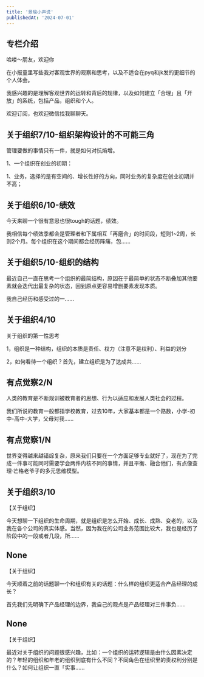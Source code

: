 ```yaml
---
title: '景瑜小声说'
publishedAt: '2024-07-01'
---
```


## 专栏介绍

哈喽～朋友，欢迎你  
  
在小报童里写些我对客观世界的观察和思考，以及不适合在pyq和jk发的更细节的个人体会。  
  
我感兴趣的是理解客观世界的运转和背后的规律，以及如何建立「合理」且「开放」的系统，包括产品，组织和个人。  
  
欢迎订阅，也欢迎微信找我聊聊天。

## 关于组织7/10-组织架构设计的不可能三角
管理要做的事情只有一件，就是如何对抗熵增。

1、一个组织在创业的初期：

1、业务，选择的是有空间的、增长性好的方向，同时业务的复杂度在创业初期并不高；

## 关于组织6/10-绩效
今天来聊一个很有意思也很tough的话题，绩效。

我相信每个绩效季都会是管理者和下属相互「再磨合」的时间段，短则1~2周，长则2个月。每个组织在这个期间都会经历阵痛，包......

## 关于组织5/10-组织的结构
最近自己一直在思考一个组织的最简结构，原因在于最简单的状态不断叠加其他要素就会迭代出最复杂的状态，回到原点更容易增删要素发现本质。

我自己经历和感受过的一......

## 关于组织4/10
关于组织的第一性思考

1，组织是一种结构，组织的本质是责任、权力（注意不是权利）、利益的划分

2，如何看待一个组织？首先，建立组织是为了达成共......

## 有点觉察2/N
人类的教育是不断规训被教育者的思想、行为以适应和发展人类社会的过程。

我们所说的教育一般都指学校教育，过去10年，大家基本都是一个路数，小学-初中-高中-大学，父母对我......

## 有点觉察1/N
世界变得越来越错综复杂，原来我们只要在一个方面足够专业就好了，现在为了完成一件事可能同时需要学会两件内核不同的事情，并且平衡、融合他们，有点像查理·芒格老爷子的多元思维模型。



## 关于组织3/10
【关于组织】

今天想聊一下组织的生命周期，就是组织是怎么开始、成长、成熟、变老的，以及我在各个公司的真实体感。当然，因为我在的公司业务范围比较大，我也是经历了阶段中的一段或者几段，所......

## None
【关于组织】

今天顺着之前的话题聊一个和组织有关的话题：什么样的组织更适合产品经理的成长？

首先我们先明确下产品经理的边界，我自己的观点是产品经理对三件事负......

## None
【关于组织】

最近对关于组织的问题很感兴趣，比如：一个组织的运转逻辑是由什么因素决定的？年轻的组织和年老的组织到底有什么不同？不同角色在组织里的责权利分别是什么？如何让组织一直「实事......

